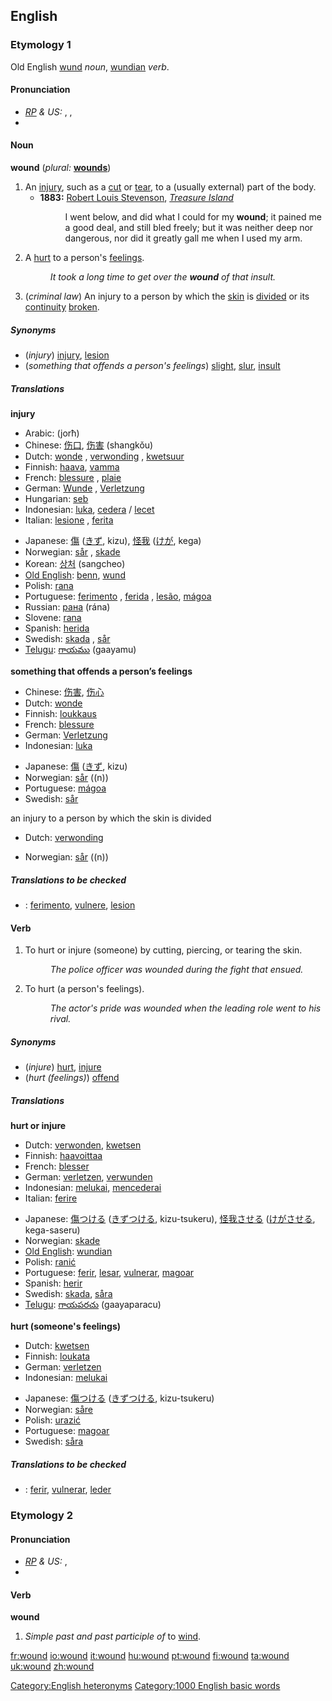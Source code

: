 ==English==

===Etymology 1===
Old English [[wund]] ''noun'', [[wundian]] ''verb''.

====Pronunciation====
* ''[[RP]] & US:'' {{AHD|wo͞ond}}, {{IPA|/wuːnd/}}, {{SAMPA|/wu:nd/}}
*{{audio|en-us-wound-injury.ogg|Audio (US)}}

====Noun====
'''wound'''  (''plural:'' '''[[wounds]]''')

# An [[injury]], such as a [[cut]] or [[tear]], to a (usually external) part of the body.
#* '''1883:''' [[w:Robert Louis Stevenson|Robert Louis Stevenson]], ''[[w:Treasure Island|Treasure Island]]''
#*:I went below, and did what I could for my '''wound'''; it pained me a good deal, and still bled freely; but it was neither deep nor dangerous, nor did it greatly gall me when I used my arm.
# A [[hurt]] to a person's [[feeling]]s.
#: ''It took a long time to get over the '''wound''' of that insult.''
# (''criminal law'') An injury to a person by which the [[skin]] is [[divide]]d or its [[continuity]] [[broken]].

=====Synonyms=====
*(''injury'') [[injury]], [[lesion]]
*(''something that offends a person's feelings'') [[slight]], [[slur]], [[insult]]

=====Translations=====
'''injury'''
{{top}}
*Arabic: {{ARchar|[[جرح]]}} (jorħ)
*Chinese: [[伤口]], [[伤害]] (shangkǒu)
*Dutch: [[wonde]] {{f}}, [[verwonding]] {{f}}, [[kwetsuur]] {{f}}
*Finnish: [[haava]], [[vamma]]
*French: [[blessure]] {{f}}, [[plaie]] {{f}}
*German: [[Wunde]] {{f}}, [[Verletzung]] {{f}}
*Hungarian: [[seb]]
*Indonesian: [[luka]], [[cedera]] / [[lecet]]
*Italian: [[lesione]] {{f}}, [[ferita]] {{f}}
{{mid}}
*Japanese: [[傷]] ([[きず]], kizu), [[怪我]] ([[けが]], kega)
*Norwegian: [[sår]] {{n}}, [[skade]] {{m}}
*Korean: [[상처]] (sangcheo)
*[[Old English]]: [[benn]], [[wund]]
*Polish: [[rana#Polish|rana]] {{f}}
*Portuguese: [[ferimento]] {{m}}, [[ferida]] {{f}}, [[lesão]], [[mágoa]] {{f}}
*Russian: [[рана]] (rána) {{f}}
*Slovene: [[rana]] {{f}}
*Spanish: [[herida]] {{f}}
*Swedish: [[skada]] {{c}}, [[sår]]
*[[Telugu]]: [[గాయము]] (gaayamu)
{{bottom}}

'''something that offends a person’s feelings'''
{{top}}
*Chinese: [[伤害]], [[伤心]]
*Dutch: [[wonde]] {{f}}
*Finnish: [[loukkaus]]
*French: [[blessure]] {{f}}
*German: [[Verletzung]] {{f}}
*Indonesian: [[luka]]
{{mid}}
*Japanese: [[傷]] ([[きず]], kizu)
*Norwegian: [[sår]] ((n))
*Portuguese: [[mágoa]] {{f}}
*Swedish: [[sår]] {{n}}
{{bottom}}

;an injury to a person by which the skin is divided
{{top}}
*Dutch: [[verwonding]] {{f}}
{{mid}}
*Norwegian: [[sår]] ((n))
{{bottom}}

=====Translations to be checked=====
<!--Remove this section once all of the translations below have been moved into the tables above.-->
{{checktrans}}

*{{ttbc|Interlingua}}: [[ferimento]], [[vulnere]], [[lesion#Interlingua|lesion]]

====Verb====
{{en-verb}}

# {{transitive}} To hurt or injure (someone) by cutting, piercing, or tearing the skin.
#:''The police officer was wounded during the fight that ensued.'' 
# {{transitive}} To hurt (a person's feelings).
#:''The actor's pride was wounded when the leading role went to his rival.'' 

=====Synonyms=====
*(''injure'') [[hurt]], [[injure]]
*(''hurt (feelings)'') [[offend]]

=====Translations=====
'''hurt or injure'''
{{top}}
*Dutch: [[verwonden]], [[kwetsen]]
*Finnish: [[haavoittaa]]
*French: [[blesser]]
*German: [[verletzen]], [[verwunden]]
*Indonesian: [[luka|melukai]], [[cedera|mencederai]]
*Italian: [[ferire]]
{{mid}}
*Japanese: [[傷]]つける ([[きず]]つける, kizu-tsukeru), [[怪我]]させる ([[けが]]させる, kega-saseru)
*Norwegian: [[skade]]
*[[Old English]]: [[wundian]]
*Polish: [[ranić]]
*Portuguese: [[ferir]], [[lesar]], [[vulnerar]], [[magoar]]
*Spanish: [[herir]]
*Swedish: [[skada]], [[såra]]
*[[Telugu]]: [[గాయపరచు]] (gaayaparacu)
{{bottom}}

'''hurt (someone's feelings)'''
{{top}}
*Dutch: [[kwetsen]]
*Finnish: [[loukata]]
*German: [[verletzen]]
*Indonesian: [[luka|melukai]]
{{mid}}
*Japanese: [[傷]]つける ([[きず]]つける, kizu-tsukeru)
*Norwegian: [[såre]]
*Polish: [[urazić]]
*Portuguese: [[magoar]]
*Swedish: [[såra]]
{{bottom}}

=====Translations to be checked=====
<!--Remove this section once all of the translations below have been moved into the tables above.-->
{{checktrans}}

*{{ttbc|Interlingua}}: [[ferir]], [[vulnerar]], [[leder]]

===Etymology 2===

====Pronunciation====
* ''[[RP]] & US:'' {{IPA|/waʊnd/}}, {{SAMPA|/waUnd/}}
*{{audio|en-us-wound-turned.ogg|Audio (US)}}

====Verb====
'''wound'''
# ''Simple past and past participle of'' to [[wind]].

<!--do not add translations here-->

[[Category:English heteronyms]]
[[Category:1000 English basic words]]

[[fr:wound]]
[[io:wound]]
[[it:wound]]
[[hu:wound]]
[[pt:wound]]
[[fi:wound]]
[[ta:wound]]
[[uk:wound]]
[[zh:wound]]